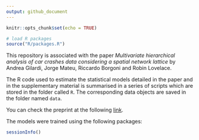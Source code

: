 ```yaml
---
output: github_document
---
```


```r
knitr::opts_chunk$set(echo = TRUE)

# load R packages
source("R/packages.R")
```

This repository is associated with the paper _Multivariate hierarchical analysis of car crashes data considering a spatial network lattice_ by Andrea Gilardi, Jorge Mateu, Riccardo Borgoni and Robin Lovelace. 

The R code used to estimate the statistical models detailed in the paper and in the supplementary material is summarised in a series of scripts which are stored in the folder called `R`. 
The corresponding data objects are saved in the folder named `data`. 

You can check the preprint at the following [link](https://arxiv.org/abs/2011.12595). 

The models were trained using the following packages: 

```r
sessionInfo()
```


